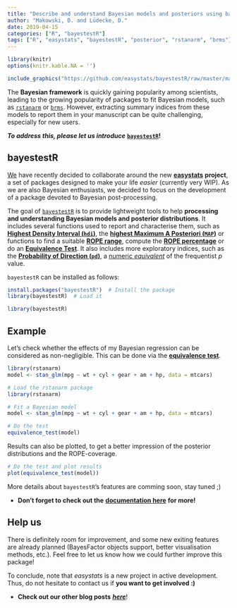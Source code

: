 ```yaml
---
title: "Describe and understand Bayesian models and posteriors using bayestestR"
author: "Makowski, D. and Lüdecke, D."
date: 2019-04-15
categories: ["R", "bayestestR"]
tags: ["R", "easystats", "bayestestR", "posterior", "rstanarm", "brms"]
---
```



```r
library(knitr)
options(knitr.kable.NA = '')
```


```r
include_graphics("https://github.com/easystats/bayestestR/raw/master/man/figures/logo.png")
```


The **Bayesian framework** is quickly gaining popularity among scientists, leading to the growing popularity of packages to fit Bayesian models, such as [`rstanarm`](https://github.com/stan-dev/rstanarm) or [`brms`](https://github.com/paul-buerkner/brms). However, extracting summary indices from these models to report them in your manuscript can be quite challenging, especially for new users.

***To address this, please let us introduce***  [**`bayestestR`**](https://github.com/easystats/bayestestR)**!**


## bayestestR

[We](https://github.com/orgs/easystats/people) have recently decided to collaborate around the new [**easystats**](https://github.com/easystats) **project**, a set of packages designed to make your life *easier* (currently very WIP). As we are also Bayesian enthusiasts, we decided to focus on the development of a package devoted to Bayesian post-processing.


The goal of [`bayestestR`](https://github.com/easystats/bayestestR) is to provide lightweight tools to help **processing and understanding Bayesian models and posterior distributions**. It includes several functions used to report and characterise them, such as [**Highest Density Interval (`hdi`)**](https://github.com/easystats/bayestestR#highest-density-interval-hdi---the-credible-interval-ci), the [**highest Maximum A Posteriori (`MAP`)**](https://github.com/easystats/bayestestR#map-estimate) or functions to find a suitable [**ROPE range**](https://github.com/easystats/bayestestR#find-ropes-appropriate-range), compute the [**ROPE percentage**](https://github.com/easystats/bayestestR#rope) or do an [**Equivalence Test**](https://github.com/easystats/bayestestR#equivalence-test). It also includes more exploratory indices, such as the [**Probability of Direction (`pd`)**](https://github.com/easystats/bayestestR#probability-of-direction-pd), a [numeric *equivalent*](https://easystats.github.io/bayestestR/articles/guidelines.html) of the frequentist *p* value.

`bayestestR` can be installed as follows:

```r
install.packages("bayestestR")  # Install the package
library(bayestestR)  # Load it
```
```r
library(bayestestR)
```

## Example

Let's check whether the effects of my Bayesian regression can be considered as non-negligible. This can be done via the [**equivalence test**](https://easystats.github.io/bayestestR/reference/equivalence_test.html#details).

```r
library(rstanarm)
model <- stan_glm(mpg ~ wt + cyl + gear + am + hp, data = mtcars)
```
```r
# Load the rstanarm package
library(rstanarm)

# Fit a Bayesian model
model <- stan_glm(mpg ~ wt + cyl + gear + am + hp, data = mtcars)
```
```r
# Do the test
equivalence_test(model)
```

Results can also be plotted, to get a better impression of the posterior distributions and the ROPE-coverage.

```r
# Do the test and plot results
plot(equivalence_test(model))
```


More details about `bayestestR`'s features are comming soon, stay tuned ;)

- **Don't forget to check out the** [**documentation here**](https://github.com/easystats/bayestestR#documentation) **for more!**


## Help us

There is definitely room for improvement, and some new exiting features are already planned (BayesFactor objects support, better visualisation methods, etc.). Feel free to let us know how we could further improve this package!

To conclude, note that *easystats* is a new project in active development. Thus, do not hesitate to contact us if **you want to get involved :)**

- **Check out our other blog posts** [***here***](https://easystats.github.io/blog/posts/)!
